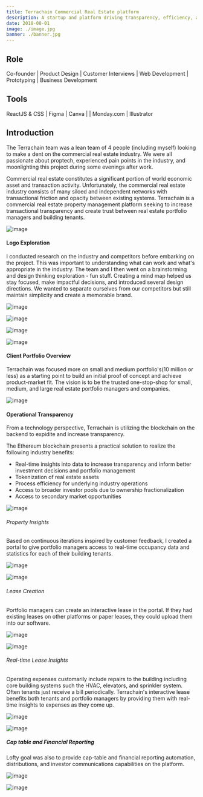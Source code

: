 ```yaml
---
title: Terrachain Commercial Real Estate platform
description: A startup and platform driving transparency, efficiency, and cost savings for commercial real estate owners by removing many of the existing inefficiencies in key processes.
date: 2018-08-01
image: ./image.jpg
banner: ./banner.jpg
---
```


## Role

Co-founder   |   Product Design    |   Customer Interviews   |   Web Development   |   Prototyping   |   Business Development




## Tools

ReactJS & CSS   |   Figma   |   Canva   |   |   Monday.com   |   Illustrator  



## Introduction
The Terrachain team was a lean team of 4 people (including myself) looking to make a dent on the commercial real estate industry. We were all passionate about proptech, experienced pain points in the industry, and moonlighting this project during some evenings after work. 


Commercial real estate constitutes a significant portion of world economic asset and transaction activity. Unfortunately, the commercial real estate industry consists of many siloed and independent networks with transactional friction and opacity between existing systems. Terrachain is a commercial real estate property management platform seeking to increase transactional transparency and create trust between real estate portfolio managers and building tenants.
<Row>
<Col>


![image](./terrachain.png)

</Col>
</Row>


#### Logo Exploration
I conducted research on the industry and competitors before embarking on the project. This was important to understanding what can work and what's appropriate in the industry.  The team and I then went on a brainstorming and design thinking exploration - fun stuff. Creating a mind map helped us stay focused, make impactful decisions, and introduced several design directions. We wanted to separate ourselves from our competitors but still maintain simplicity and create a memorable brand. 
<Row>
<Col>

![image](./logo-explorations.png)

</Col>

<Col>

![image](./logo-explorations-03.png)

</Col>

<Col>

![image](./logo-explorations-02.png)

</Col>
</Row>

<Row>
<Col>

![image](./logo-colors.png)

</Col>
</Row>


#### Client Portfolio Overview
Terrachain was focused more on small and medium portfolio's(10 million or less) as a starting point to build an initial proof of concept and achieve product-market fit. The vision is to be the trusted one-stop-shop for small, medium, and large real estate portfolio managers and companies.

<Row>
<Col>

![image](./dashboard0.png)

</Col>
</Row>

#### Operational Transparency
From a technology perspective, Terrachain is utilizing the blockchain on the backend to expidite and increase transparency. 

The Ethereum blockchain presents a practical solution to realize the following industry benefits:

- Real-time insights into data to increase transparency and inform better investment decisions and portfolio management
- Tokenization of real estate assets
- Process efficiency for underlying industry operations
- Access to broader investor pools due to ownership fractionalization
- Access to secondary market opportunities

<Row>
<Col>

![image](./dashboard.png)

</Col>
</Row>

###### Property Insights
Based on continuous iterations inspired by customer feedback, I created a portal to give portfolio managers access to real-time occupancy data and statistics for each of their building tenants.
<Row>
<Col>

![image](./dashboard1.png)

</Col>
<Col>

![image](./dashboard2.png)

</Col>
</Row>

###### Lease Creation
Portfolio managers can create an interactive lease in the portal. If they had existing leases on other platforms or paper leases, they could upload them into our software. 
<Row>
<Col>

![image](./create-lease.png)

</Col>
<Col>

![image](./create-lease2.png)

</Col>
</Row>


###### Real-time Lease Insights
Operating expenses customarily include repairs to the building including core building systems such the HVAC, elevators, and sprinkler system. Often tenants just receive a bill periodically. Terrachain's interactive lease benefits both tenants and portfolio managers by providing them with real-time insights to expenses as they come up.
<Row>
<Col>

![image](./view-lease.png)

</Col>
<Col>

![image](./view-lease2.png)

</Col>
</Row>

##### Cap table and Financial Reporting
Lofty goal was also to provide cap-table and financial reporting automation, distributions, and investor communications capabilities on the platform.
<Row>
<Col>

![image](./investor-dashboard.png)

</Col>

<Col>

![image](./cap-table.png)

</Col>
</Row>